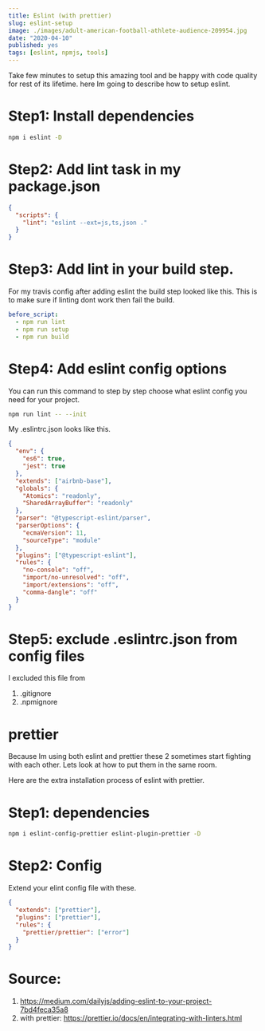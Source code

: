 ```yaml
---
title: Eslint (with prettier)
slug: eslint-setup
image: ./images/adult-american-football-athlete-audience-209954.jpg
date: "2020-04-10"
published: yes
tags: [eslint, npmjs, tools]
---
```




Take few minutes to setup this amazing tool and be happy with code quality for rest of its lifetime. here Im going to describe how to setup eslint.

# Step1: Install dependencies

<CodeDivWrapper>

```bash
npm i eslint -D
```

</CodeDivWrapper>

# Step2: Add lint task in my package.json

<CodeDivWrapper>

```json
{
  "scripts": {
    "lint": "eslint --ext=js,ts,json ."
  }
}
```

</CodeDivWrapper>

# Step3: Add lint in your build step.

For my travis config after adding eslint the build step looked like this. This is to make sure if linting dont work then fail the build.

<CodeDivWrapper>

```yaml
before_script:
  - npm run lint
  - npm run setup
  - npm run build
```

</CodeDivWrapper>

# Step4: Add eslint config options

You can run this command to step by step choose what eslint config you need for your project.

<CodeDivWrapper>

```bash
npm run lint -- --init
```

</CodeDivWrapper>

My .eslintrc.json looks like this.

<CodeDivWrapper>

```json
{
  "env": {
    "es6": true,
    "jest": true
  },
  "extends": ["airbnb-base"],
  "globals": {
    "Atomics": "readonly",
    "SharedArrayBuffer": "readonly"
  },
  "parser": "@typescript-eslint/parser",
  "parserOptions": {
    "ecmaVersion": 11,
    "sourceType": "module"
  },
  "plugins": ["@typescript-eslint"],
  "rules": {
    "no-console": "off",
    "import/no-unresolved": "off",
    "import/extensions": "off",
    "comma-dangle": "off"
  }
}
```

</CodeDivWrapper>

# Step5: exclude .eslintrc.json from config files

I excluded this file from

1. .gitignore
2. .npmignore

# prettier

Because Im using both eslint and prettier these 2 sometimes start fighting with each other. Lets look at how to put them in the same room.

Here are the extra installation process of eslint with prettier.

# Step1: dependencies

<CodeDivWrapper>

```bash
npm i eslint-config-prettier eslint-plugin-prettier -D
```

</CodeDivWrapper>

# Step2: Config

Extend your elint config file with these.

<CodeDivWrapper>

```json
{
  "extends": ["prettier"],
  "plugins": ["prettier"],
  "rules": {
    "prettier/prettier": ["error"]
  }
}
```

</CodeDivWrapper>

# Source:

1. https://medium.com/dailyjs/adding-eslint-to-your-project-7bd4feca35a8
2. with prettier: https://prettier.io/docs/en/integrating-with-linters.html
